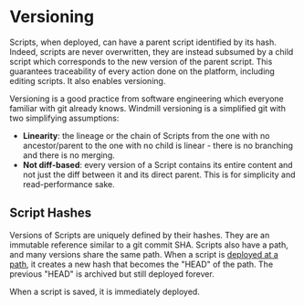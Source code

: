 
# Versioning

Scripts, when deployed, can have a parent script identified by its hash. Indeed, scripts are never overwritten, they are instead subsumed by a child script which corresponds to the new version of the parent script. This guarantees traceability of every action done on the platform, including editing scripts. It also enables versioning.

Versioning is a good practice from software engineering which everyone familiar with git already knows. Windmill versioning is a simplified git with two simplifying assumptions:

- **Linearity**: the lineage or the chain of Scripts from the one with no ancestor/parent to the one with no child is linear - there is no branching and there is no merging.
- **Not diff-based**: every version of a Script contains its entire content and not just the diff between it and its direct parent. This is for simplicity and read-performance sake.

## Script Hashes

Versions of Scripts are uniquely defined by their hashes. They are an immutable reference similar to a git commit SHA. Scripts also have a path, and many versions share the same path. When a script is [deployed at a path](../core_concepts/0_draft_and_deploy/index.mdx), it creates a new hash that becomes the "HEAD" of the path. The previous "HEAD" is archived but still deployed forever.

When a script is saved, it is immediately deployed.

<div className="grid grid-cols-2 gap-6 mb-4">
	<DocCard
		title="Draft and Deploy"
		description="Develop and cooperate in a structured way."
		href="/docs/core_concepts/draft_and_deploy"
	/>
</div>
